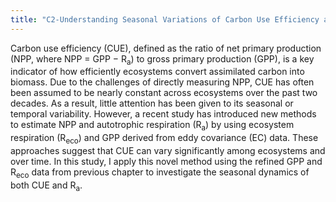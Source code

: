 ```yaml
---
title: "C2-Understanding Seasonal Variations of Carbon Use Efficiency and Autotrophic Respiration Using Eddy Covariance Observations"
---
```


Carbon use efficiency (CUE), defined as the ratio of net primary production (NPP, where NPP = GPP − R~a~) to gross primary production (GPP), is a key indicator of how efficiently ecosystems convert assimilated carbon into biomass. Due to the challenges of directly measuring NPP, CUE has often been assumed to be nearly constant across ecosystems over the past two decades. As a result, little attention has been given to its seasonal or temporal variability. However, a recent study has introduced new methods to estimate NPP and autotrophic respiration (R~a~) by using ecosystem respiration (R~eco~) and GPP derived from eddy covariance (EC) data. These approaches suggest that CUE can vary significantly among ecosystems and over time. In this study, I apply this novel method using the refined GPP and R~eco~ data from previous chapter to investigate the seasonal dynamics of both CUE and R~a~.
